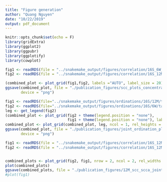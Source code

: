 ```yaml
---
title: "Figure generation"
author: "Quang Nguyen"
date: "10/22/2019"
output: pdf_document
---
```


```r
knitr::opts_chunk$set(echo = F)
library(gridExtra)
library(ggplot2)
library(ggpubr)
library(ggplotify)
library(cowplot)
```

```r
fig1 <- readRDS(file = "../snakemake_output/figures/correlation/16S_6W_tar_scc_plots.rds")
fig2 <- readRDS(file = "../snakemake_output/figures/correlation/16S_12M_tar_scc_plots.rds")

(combined_plot <- plot_grid(fig1,fig2, labels ="AUTO", label_size = 20))
ggsave(combined_plot, file = "./publication_figures/scc_plots_concentration.png", width = 18, height = 15, 
       device = "png")
```

```r
fig1 <- readRDS(file="../snakemake_output/figures/ordinations/16S/12M/tar/joint_protest_ordinations.rds")
fig2 <- readRDS(file="../snakemake_output/figures/ordinations/16S/6W/tar/joint_protest_ordinations.rds")
leg <- get_legend(fig2)
(combined_plot <- plot_grid(fig2 + theme(legend.position = "none"), 
                            fig1 + theme(legend.position = "none"), labels = "AUTO", label_size = 20))
combined_plot <- plot_grid(combined_plot, leg, ncol = 1, rel_heights = c(1,.1))
ggsave(combined_plot, file = "./publication_figures/joint_ordination_plot.png", width = 10, height = 7, 
       device = "png")
```

```r
fig1 <- readRDS(file = "../snakemake_output/figures/correlation/16S_12M_tar_scca_plots.rds")
fig2 <- readRDS(file = "../snakemake_output/figures/correlation/16S_12M_tar_scc_plots.rds")


combined_plots <- plot_grid(fig2, fig1, nrow = 2, ncol = 2, rel_widths = c(2,1), rel_heights = c(3,1))
plot(combined_plots)
ggsave(combined_plots, file = "./publication_figures/12M_scc_scca_jointplot.png", width = 20, height = 15)
#plot(fig1)
```

```r

```
